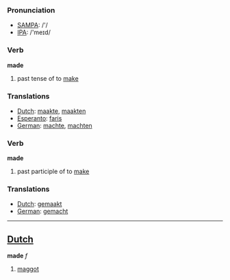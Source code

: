 === Pronunciation ===
*[[w:SAMPA|SAMPA]]: /'/
*[[w:IPA|IPA]]: /'meɪd/

=== Verb ===

'''made'''

# past tense of to [[make]]

=== Translations ===
*[[Dutch]]: [[maakte]], [[maakten]]
*[[Esperanto]]: [[faris]]
*[[German]]: [[machte]], [[machten]]

=== Verb ===

'''made'''

# past participle of to [[make]]

=== Translations ===
*[[Dutch]]: [[gemaakt]]
*[[German]]: [[gemacht]]

----

==[[Dutch]]==

'''made''' ''f''

# [[maggot]]